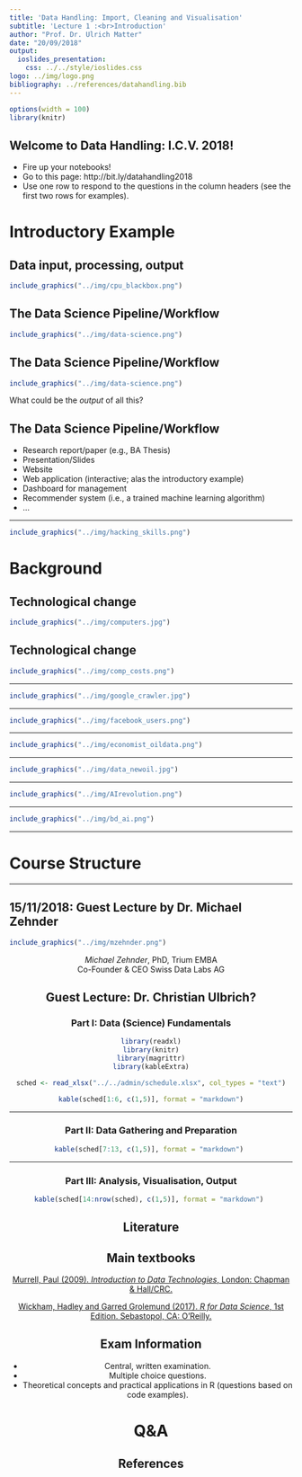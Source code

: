 ```yaml
---
title: 'Data Handling: Import, Cleaning and Visualisation'
subtitle: 'Lecture 1 :<br>Introduction'
author: "Prof. Dr. Ulrich Matter"
date: "20/09/2018"
output:   
  ioslides_presentation:
    css: ../../style/ioslides.css
logo: ../img/logo.png
bibliography: ../references/datahandling.bib
---
```




```r
options(width = 100)
library(knitr)
```

## Welcome to Data Handling: I.C.V. 2018!
<!-- bitly should point to: https://docs.google.com/spreadsheets/d/1P_z7HbNrsif3U2RLR0BLNXiaojcTPCm2KpgbvPVdZ6k/edit?usp=sharing -->
- Fire up your notebooks!
- Go to this page: http://bit.ly/datahandling2018 
- Use one row to respond to the questions in the column headers (see the first two rows for examples).


# Introductory Example

## Data input, processing, output

```r
include_graphics("../img/cpu_blackbox.png")
```

## The Data Science Pipeline/Workflow

```r
include_graphics("../img/data-science.png")
```

## The Data Science Pipeline/Workflow

```r
include_graphics("../img/data-science.png")
```

What could be the *output* of all this?


## The Data Science Pipeline/Workflow

- Research report/paper (e.g., BA Thesis)
- Presentation/Slides
- Website
- Web application (interactive; alas the introductory example)
- Dashboard for management
- Recommender system (i.e., a trained machine learning algorithm)
- ...


---

```r
include_graphics("../img/hacking_skills.png")
```



# Background

## Technological change


```r
include_graphics("../img/computers.jpg")
```


## Technological change

```r
include_graphics("../img/comp_costs.png")
```


----

```r
include_graphics("../img/google_crawler.jpg")
```


----

```r
include_graphics("../img/facebook_users.png")
```


----

```r
include_graphics("../img/economist_oildata.png")
```

----

```r
include_graphics("../img/data_newoil.jpg")
```

----


```r
include_graphics("../img/AIrevolution.png")
```


----


```r
include_graphics("../img/bd_ai.png")
```

-----





# Course Structure

---

## 15/11/2018: Guest Lecture by Dr. Michael Zehnder

```r
include_graphics("../img/mzehnder.png")
```

<center>
*Michael Zehnder*, PhD, Trium EMBA<br/>
Co-Founder & CEO Swiss Data Labs AG
<center/>

## Guest Lecture: Dr. Christian Ulbrich?



### Part I: Data (Science) Fundamentals {.smaller}

```r
library(readxl)
library(knitr)
library(magrittr)
library(kableExtra)

sched <- read_xlsx("../../admin/schedule.xlsx", col_types = "text")

kable(sched[1:6, c(1,5)], format = "markdown")
```

----

### Part II: Data Gathering and Preparation {.smaller}

```r
kable(sched[7:13, c(1,5)], format = "markdown") 
```


----


### Part III: Analysis, Visualisation, Output {.smaller}

```r
kable(sched[14:nrow(sched), c(1,5)], format = "markdown") 
```





## Literature


## Main textbooks
[Murrell, Paul (2009). *Introduction to Data Technologies*, London: Chapman & Hall/CRC.](https://www.stat.auckland.ac.nz/~paul/ItDT/)

[Wickham, Hadley and Garred Grolemund (2017). *R for Data Science*, 1st Edition. Sebastopol, CA: O’Reilly.](http://r4ds.had.co.nz/)



## Exam Information
- Central, written examination.
- Multiple choice questions.
- Theoretical concepts and practical applications in R (questions based on code examples).



# Q&A


<style>
slides > slide { overflow: scroll; }
slides > slide:not(.nobackground):after {
  content: '';
}
</style>

## References {.smaller}
